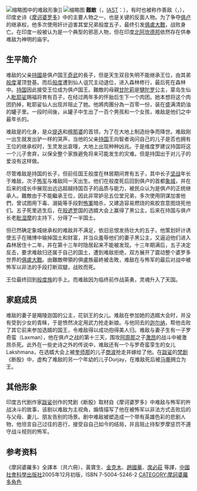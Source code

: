 {{no footnotes|time=2018-05-07T06:26:36+00:00}}
[[File:Duryodana-kl.jpg|缩略图]]中的难敌形象]]
[[File:Kondadakuli.jpg|缩略图]]
'''難敵'''（{{lang-sa|दुर्योधन}}，[[IAST|IAST]]：{{IAST|Duryodhana}}），有时也被称作善敌（{{lang|sa|सुयोधन}}，{{IAST|Suyodhana}}），印度史诗《[[摩诃婆罗多|摩诃婆罗多]]》中的主要人物之一，也是关键的反面人物。为了争夺[[俱卢|俱卢]]的继承权，他多次使用奸计迫害其堂兄弟般度五子，最终引发[[俱盧大戰|俱盧大戰]]，战败身亡。在印度一般被认为是一个典型的邪恶人物，但在印度[[北阿坎德邦|北阿坎德邦]]依然存在供奉难敌为神明的庙宇。

==生平简介==
难敌的父亲[[持國|持國]]是俱卢国王[[奇武王|奇武]]的長子，但是天生双目失明不能继承王位，由其弟[[般度|般度]]灌顶登基。而后[[般度|般度]]遭到仙人诅咒主动退位，进入森林修行，最后死在森林中。[[持国|持国]]因此接受王位成为俱卢国王。難敵的母親[[甘陀莉|甘陀莉]]是[[犍陀罗|犍陀罗]]公主，蒙岛生仙人[[毗耶娑|毗耶娑]]赐福将育有百子，在经过两年多的怀胎后生下一个肉团。她本想将这个肉团扔掉，毗耶娑仙人出现并阻止了她。他將肉團分為一百零一份，装在盛满清奶油的罐子里。一段时间後，从罐子中生出了一百个男孩和一个女孩，难敌是他们之中最年长的。

难敌是{{tsl|en|Kali (demon)|迦利 (惡魔)|迦利}}的化身，是众[[提迭|提迭]]和[[檀那婆|檀那婆]]的首领，为了在大地上制造纷争而降世。难敌刚一出生就发出驴一样的哭声，当他的父亲[[持国|持国]]王向智者询问自己的儿子是否也拥有王位的继承权时，生灵发出哀嚎，大地上出现种种凶兆。于是维度罗建议持国将这一个儿子舍弃，以保全整个家族避免将来可能发生的灾难。但是持国出于对儿子的爱没有这样做。

尽管难敌是持国的长子，但前任国王般度在林居期间育有五子，其中长子[[坚战|坚战]]年长于难敌，次子[[怖军|怖军]]与难敌同一天出生。他们在般度死后回到俱卢的首都[[哈斯蒂纳普尔|象城]]，并在后来的成长中展现出远远超越持国百子的品质与能力，被民众认为是俱卢的正统继承人。難敵由于不能繼承王位，因此非常妒忌五位堂兄弟，多次使用阴谋加害他們，曾试图用下毒、溺毙等手段對[[怖軍|怖軍]]暗杀，又建造容易燃烧的紫胶宫意图烧死他们。五子死里逃生后，在[[般遮罗|般遮罗]]国的选婿大会上赢得了黑公主，后来在持国与俱卢长老[[毗湿摩|毗湿摩]]的主持下，分得了一半国土。

但已然确定象城继承权的难敌并不满足，依旧忌恨发扬壮大的五子。他策划奸计诱使五子在赌博中输掉国土和财富，并当众羞辱他们的妻子黑公主，又逼迫他们进入森林居住十二年，并在第十三年时隐居起来不能被发现。十三年期满后，五子决定反击，要求难敌归还属于自己的国土，遭到难敌拒绝，双方展开了震动整个婆罗多世界的[[俱盧大戰|俱盧大戰]]。由難敵帶領的俱盧族最終被击敗，难敌在与怖军的最后对战中被怖军以非法的手段打断双腿，战败而死。

王位最终回到[[般度族|般度族]]的手上。而难敌因为临终前作战英勇，灵魂升入了天国。

==家庭成员==
难敌的妻子是羯陵迦国的公主，花钏王的女儿。难敌在参加她的选婿大会时，并没有受到少女的青睐，于是愤然决定用武力抢走新娘。与他同去的[[迦尔纳|迦尔纳]]，帮他击败了其它前来参加选婿的国王，令难敌得以成功抱得美人归。难敌与妻子生有一子罗奇蛮（Laxman），他在俱卢之战的第十三天，围攻[[阿周那|阿周那]]之子[[激昂|激昂]]的战斗中被激昂杀死。此外在一些史诗之外的传说中，难敌还有一个与罗奇蛮孪生的女儿Lakshmana，在选婿大会上被[[奎师那|奎师那]]的儿子[[商波|商波]]抢走并嫁给了他。在[[跋娑|跋娑]]的[[梵剧|梵剧]]《断股》中，虚构了难敌的另一个年幼的儿子Durjay，在难敌死后被[[马嘶|马嘶]]拥立为王。
==其他形象==
印度古代剧作家[[跋娑|跋娑]]创作的梵剧《断股》取材自《摩诃婆罗多》中难敌与怖军的杵战决斗的故事，该剧以难敌为主视角，煽情描写了他在被怖军以非法方式击败后的与父母、妻儿、朋友告别的场景。剧中难敌被塑造成一个带有英雄色彩的悲剧人物，他坦言自己过往的恶行，接受自自己如今的结局，并且阻止持犁罗摩惩罚不遵守战斗规则的怖军。

==参考资料==
{{commonscat|Duryodhana}}
《摩訶婆羅多》全譯本（共六冊），黃寶生、[[金克木|金克木]]、[[趙國華|趙國華]]、[[席必莊|席必莊]] 等譯，[[中國社會科學出版社|中國社會科學出版社]]2005年12月初版，ISBN 7-5004-5246-2
{{摩訶婆羅多}}
{{印度神話}}
[[CATEGORY:摩訶婆羅多角色|CATEGORY:摩訶婆羅多角色]]